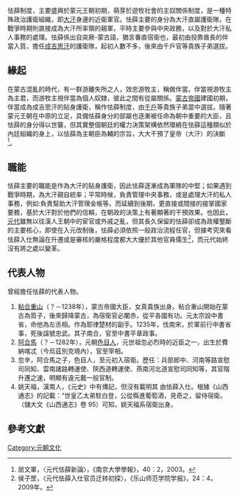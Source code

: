 怯薛制度，主要盛興於蒙元王朝初期，萌芽於遊牧社會的主奴關係制度，是一種特殊政治護衛組織，即[[可汗|大汗]]身邊的近衛軍官。怯薛主要的身分為大汗直屬護衛隊，在戰爭時期則直接成為大汗所率領的親軍，平時主要參與中央政務，以及對於大汗私人事務的處理。怯薛係出自突厥-蒙古語，猶言番直宿衛也，最初由投靠酋長的伴當入質，擔任[[成吉思汗|成吉思汗]]的護衛隊，起初人數不多，後來由千戶官等貴族子弟選拔。

== 緣起 ==
在蒙古混亂的時代，有一群游離失所之人，效忠游牧主，稱做伴當。伴當視游牧主為主君，而游牧主視伴當為個人奴隸，彼此之間有從屬關係。[[蒙古帝國|蒙古帝國]]建國初期，伴當成為成吉思汗的貼身護衛，稱作怯薛制度，由[[千户制|千戶]]等貴族子弟當中選拔。隨著蒙元王朝在中原的立足，具備怯薛身分的部屬也逐漸被任命為朝中重要的大臣，且怯薛的身分得以世襲，但其實整個朝廷的權力決策架構依然環繞在怯薛這種類似於內廷組織的身上，以怯薛為主朝臣為輔的宗旨，大大干預了皇帝（大汗）的決斷<ref>屈文軍，〈元代怯薛新論〉，《南京大學學報》，40：2，2003。</ref>。

== 職能 ==
怯薛主要的職能是作為大汗的貼身護衛，因此怯薛逐漸成為軍隊的中堅；如果遇到戰爭時期，為大汗親自統率；平常時候，負責管理中央事務，或是處理大汗的私人事務，例如:負責幫助大汗管理金帳等。而延續到後期，更直接或間接的接掌國家要務，基於大汗對於他們的信賴，在朝政的決策上有著顯著的干預效果。也因此，[[元代|元代]]雖無以往漢人王朝中的宦官或外戚之亂，但其長久保留的怯薛卻成為政權壟斷的主要核心，即使在入元改制後，怯薛必須依照一般政治流程任官，但據考究來看怯薛入仕無論在升遷或是審核的嚴格程度都大大優於其他官員儒生<ref>侯子罡，〈元代怯薛入仕官员迁转初探〉，《乐山师范学院学报》，24：4，2009年。</ref>，而元代始終沒有將之處以變革。

== 代表人物 ==
曾經擔任怯薛的代表人物。
#[[粘合重山|粘合重山]]（？－1238年），蒙古帝國大臣，女真貴族出身。粘合重山開始在蒙古為質子，後來歸降蒙古，為宿衛官必闍赤，從平各國有功。元太宗設中書省，命他為左丞相。作為耶律楚材的副手。1235年，伐南宋，於軍前行中書省事，死後諡號忠武。其子南合，官至中書平章政事。
#[[阿合馬|阿合馬]]（？－1282年），元朝[[色目人|色目人]]，元世祖忽必烈時的近臣之一，出生於費納喀忒（今烏茲別克境內），官至宰相。
#忽辛，阿合馬之子，色目人，至元初入宿衛。歷任：兵部郎中、河南等路宣慰司同知、雲南諸路轉運使、陝西道轉運使、燕南河北道宣慰司同知等，其官階升遷之速，明顯有違元戴一般官制。
#姚天福，漢南人，《元史》中有傳記，但沒有載明其 由怯薛入仕。根據《山西通志》的記載：“世皇乙太弟駐白登，公從縣進葡萄酒，見奇之，留侍宿衛。（儲大文《山西通志》卷 95）可知，姚天福系宿衛出身。


== 參考文獻 ==

[[Category:元朝文化|Category:元朝文化]]
